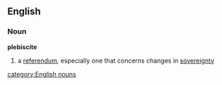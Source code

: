 ==English==
===Noun===
'''plebiscite'''
# a [[referendum]], especially one that concerns changes in [[sovereignty]]
[[category:English nouns]]